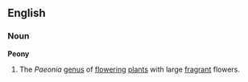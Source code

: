 ==English==
===Noun===
'''Peony'''
{{wikipedia}}
# The ''Paeonia'' [[genus]] of [[flower]]ing [[plant]]s with large [[fragrant]] flowers.